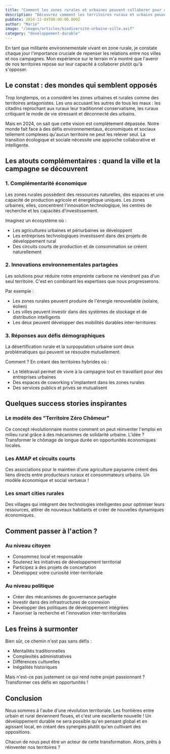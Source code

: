 ```yaml
---
title: "Comment les zones rurales et urbaines peuvent collaborer pour un développement vraiment durable"
description: "Découvrez comment les territoires ruraux et urbains peuvent travailler ensemble pour créer un avenir plus durable et harmonieux. Un regard neuf sur la collaboration territoriale en 2024."
pubDate: 2024-12-04T00:00:00.000Z
author: "Marie"
image: "/images/articles/biodiversité-urbaine-ville.avif"
category: "developpement-durable"
---
```


En tant que militante environnementale vivant en zone rurale, je constate chaque jour l'importance cruciale de repenser les relations entre nos villes et nos campagnes. Mon expérience sur le terrain m'a montré que l'avenir de nos territoires repose sur leur capacité à collaborer plutôt qu'à s'opposer.

## Le constat : des mondes qui semblent opposés

Trop longtemps, on a considéré les zones urbaines et rurales comme des territoires antagonistes. Les uns accusant les autres de tous les maux : les citadins reprochant aux ruraux leur traditionnel conservatisme, les ruraux critiquant le mode de vie stressant et déconnecté des urbains.

Mais en 2024, on sait que cette vision est complètement dépassée. Notre monde fait face à des défis environnementaux, économiques et sociaux tellement complexes qu'aucun territoire ne peut les relever seul. La transition écologique et sociale nécessite une approche collaborative et intelligente.

## Les atouts complémentaires : quand la ville et la campagne se découvrent

### 1. Complémentarité économique

Les zones rurales possèdent des ressources naturelles, des espaces et une capacité de production agricole et énergétique uniques. Les zones urbaines, elles, concentrent l'innovation technologique, les centres de recherche et les capacités d'investissement.

Imaginez un écosystème où :
- Les agricultures urbaines et périurbaines se développent
- Les entreprises technologiques investissent dans des projets de développement rural
- Des circuits courts de production et de consommation se créent naturellement

### 2. Innovations environnementales partagées

Les solutions pour réduire notre empreinte carbone ne viendront pas d'un seul territoire. C'est en combinant les expertises que nous progresserons.

Par exemple :
- Les zones rurales peuvent produire de l'énergie renouvelable (solaire, éolien)
- Les villes peuvent investir dans des systèmes de stockage et de distribution intelligents
- Les deux peuvent développer des mobilités durables inter-territoires

### 3. Réponses aux défis démographiques

La désertification rurale et la surpopulation urbaine sont deux problématiques qui peuvent se résoudre mutuellement.

Comment ? En créant des territoires hybrides où :
- Le télétravail permet de vivre à la campagne tout en travaillant pour des entreprises urbaines
- Des espaces de coworking s'implantent dans les zones rurales
- Des services publics et privés se mutualisent

## Quelques success stories inspirantes

### Le modèle des "Territoire Zéro Chômeur"

Ce concept révolutionnaire montre comment on peut réinventer l'emploi en milieu rural grâce à des mécanismes de solidarité urbaine. L'idée ? Transformer le chômage de longue durée en opportunités économiques locales.

### Les AMAP et circuits courts

Ces associations pour le maintien d'une agriculture paysanne créent des liens directs entre producteurs ruraux et consommateurs urbains. Un modèle économique et social vertueux !

### Les smart cities rurales

Des villages qui intègrent des technologies intelligentes pour optimiser leurs ressources, attirer de nouveaux habitants et créer de nouvelles dynamiques économiques.

## Comment passer à l'action ?

### Au niveau citoyen

- Consommez local et responsable
- Soutenez les initiatives de développement territorial
- Participez à des projets de concertation
- Développez votre curiosité inter-territoriale

### Au niveau politique

- Créer des mécanismes de gouvernance partagée
- Investir dans des infrastructures de connexion
- Développer des politiques de développement intégrées
- Favoriser la recherche et l'innovation inter-territoriales

## Les freins à surmonter

Bien sûr, ce chemin n'est pas sans défis :
- Mentalités traditionnelles
- Complexités administratives
- Différences culturelles
- Inégalités historiques

Mais n'est-ce pas justement ce qui rend notre projet passionnant ? Transformer ces défis en opportunités !

## Conclusion

Nous sommes à l'aube d'une révolution territoriale. Les frontières entre urbain et rural deviennent floues, et c'est une excellente nouvelle ! Un développement durable ne sera possible qu'en pensant global et en agissant local, en créant des synergies plutôt qu'en cultivant des oppositions.

Chacun de nous peut être un acteur de cette transformation. Alors, prêts à réinventer nos territoires ?
